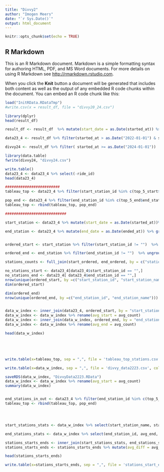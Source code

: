 ```yaml
---
title: "Divvy2"
author: "Imogen Meers"
date: "`r Sys.Date()`"
output: html_document
---
```


```r
knitr::opts_chunk$set(echo = TRUE)
```

## R Markdown

This is an R Markdown document. Markdown is a simple formatting syntax for authoring HTML, PDF, and MS Word documents. For more details on using R Markdown see <http://rmarkdown.rstudio.com>.

When you click the **Knit** button a document will be generated that includes both content as well as the output of any embedded R code chunks within the document. You can embed an R code chunk like this:

```r
load("InitRData.RDataTmp")
#write.csv(x = result_df, file = "divvy20_24.csv")
```


```r
library(dplyr)
head(result_df)

result_df <- result_df  %>% mutate(start_date = as.Date(started_at)) %>% mutate(end_date = as.Date(ended_at))

data23_4 <- result_df %>% filter(started_at > as.Date("2022-01-01") & started_at < as.Date("2024-01-01"))

divvy24 <- result_df %>% filter( started_at >= as.Date("2024-01-01"))

library(data.table)
fwrite(divvy24, "divvy24.csv")

write.table()
data23_4 <- data23_4 %>% select(-ride_id)
head(data23_4)

#########################
tableau_top <- data23_4 %>% filter(start_station_id %in% c(top_5_start$start_station_id)) %>% select(start_station_id, start_station_name, start_lat, start_lng) %>% group_by(start_station_id) %>% summarise(start_station_id, start_station_name, avg_lat = mean(start_lat), avg_long = mean(start_lng), start_end = "start") %>% distinct() %>% rename(station_id = start_station_id, station_name = start_station_name)

pop_end <- data23_4 %>% filter(end_station_id %in% c(top_5_end$end_station_id)) %>% select(end_station_id, end_station_name, end_lat, end_lng) %>% group_by(end_station_id) %>% summarise(end_station_id, end_station_name, avg_lat = mean(end_lat), avg_long = mean(end_lng), start_end = "end", ) %>% distinct() %>% rename(station_id = end_station_id, station_name = end_station_name)
tableau_top <- rbind(tableau_top, pop_end)

############################

start_station <- data23_4 %>% mutate(start_date = as.Date(started_at))%>% group_by(start_station_id, start_station_name, start_date) %>% summarise(count = n(), lat = mean(start_lat), long = mean(start_lng))

end_station <- data23_4 %>% mutate(end_date = as.Date(ended_at)) %>% group_by(end_station_id, end_station_name, end_date) %>% summarise(count = n(), lat = mean(end_lat), long = mean(end_lng))


ordered_start <- start_station %>% filter(start_station_id != "")  %>% ungroup(start_date) %>% group_by(start_station_name, start_station_id) %>% summarise(start_count = mean(count), lat = mean(lat), long= mean(long))%>% ungroup() %>% mutate(new_id = row_number()) %>% arrange(desc(start_count)) %>% mutate(start_index = row_number()) %>% rename(station_name = start_station_name,  station_id=start_station_id)

ordered_end <- end_station %>% filter(end_station_id != "")  %>% ungroup(end_date) %>% group_by(end_station_id, end_station_name) %>% summarise(end_count = mean(count), lat = mean(lat), long= mean(long)) %>% ungroup() %>% arrange(desc(end_count)) %>% mutate(end_index = row_number()) %>% rename(station_id = end_station_id, station_name = end_station_name)

stations_counts <- full_join(start_ordered, end_ordered, by = c("station_name", "station_id"))

no_stations_start <- data23_4[data23_4$start_station_id == "",]
no_stations_end <- data23_4[ data23_4$end_station_id == "",]
nrow(unique(ordered_start, by =c("start_station_id", "start_station_name")))
dim(ordered_start)

dim(ordered_end)
nrow(unique(ordered_end, by =c("end_station_id", "end_station_name")))


data_w_index <- inner_join(data23_4, ordered_start, by = "start_station_id")
data_w_index <- data_w_index %>% rename(avg_start = avg_count)
data_w_index <- inner_join(data_w_index, ordered_end, by = "end_station_id")
data_w_index <- data_w_index %>% rename(avg_end = avg_count)

head(data_w_index)





write.table(x=tableau_top, sep = ",", file = 'tableau_top_stations.csv', col.names = TRUE, row.names = FALSE, append = FALSE)

write.table(x=data_w_index, sep = ",", file = 'divvy_data2223.csv', col.names = TRUE, row.names = FALSE, append = FALSE)

saveRDS(data_w_index, "DivvyData2223.RData")
data_w_index <- data_w_index %>% rename(avg_start = avg_count)
summary(data_w_index)


end_stations_in_out <- data23_4 %>% filter(end_station_id %in% c(top_5_end$end_station_id)) %>% select(end_station_id, end_station_name, end_lat, end_lng) %>% group_by(end_station_id) %>% summarise(end_station_id, end_station_name, avg_lat = mean(end_lat), avg_long = mean(end_lng), start_end = "end", ) %>% distinct() %>% rename(station_id = end_station_id, station_name = end_station_name)
tableau_top <- rbind(tableau_top, pop_end)




start_stations_stats <- data_w_index %>% select(start_station_name, start_station_id, avg_start, start_index, start_lat, start_lng) %>% rename(station_name = start_station_name,  station_id=start_station_id, lat = start_lat, long = start_lng ) %>% group_by(station_name) %>% summarise(station_name, station_id, avg_start, start_index, lat =mean(lat), long=mean(long)) %>% distinct()

end_stations_stats <- data_w_index %>% select(end_station_id, avg_end, end_index) %>% rename(station_id=end_station_id ) %>% distinct()

stations_starts_ends <- inner_join(start_stations_stats, end_stations_stats, by = "station_id")
stations_starts_ends <- stations_starts_ends %>% mutate(avg_diff = avg_start - avg_end)

head(stations_starts_ends)

write.table(x=stations_starts_ends, sep = ",", file = 'stations_start_end', col.names = TRUE, row.names = FALSE, append = FALSE)

```


